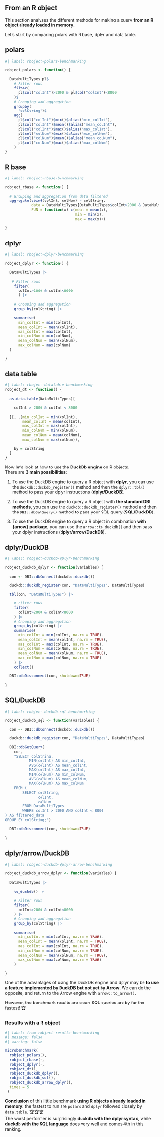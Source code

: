 ## From an R object

This section analyses the different methods for making a query **from an R object already loaded in memory**.

Let's start by comparing polars with R base, dplyr and data.table.

::: {.panel-tabset}

## polars

```r
#| label: rboject-polars-benchmarking

robject_polars <- function() {
  
  DataMultiTypes_pl$
    # Filter rows
    filter(
      pl$col("colInt")>2000 & pl$col("colInt")<8000
    )$
    # Grouping and aggregation
    groupby(
      "colString")$
    agg(
      pl$col("colInt")$min()$alias("min_colInt"),
      pl$col("colInt")$mean()$alias("mean_colInt"),
      pl$col("colInt")$max()$alias("max_colInt"),
      pl$col("colNum")$min()$alias("min_colNum"),
      pl$col("colNum")$mean()$alias("mean_colNum"),
      pl$col("colNum")$max()$alias("max_colNum")
    )
}
```

## R base

```r
#| label: rboject-rbase-benchmarking

robject_rbase <- function() {
  
  # Grouping and aggregation from data filtered
  aggregate(cbind(colInt, colNum) ~ colString, 
            data = DataMultiTypes[DataMultiTypes$colInt>2000 & DataMultiTypes$colInt<8000,], 
            FUN = function(x) c(mean = mean(x), 
                                min = min(x), 
                                max = max(x)))
  
}
```

## dplyr

```r
#| label: rboject-dplyr-benchmarking

robject_dplyr <- function() {
  
  DataMultiTypes |>
    
   # Filter rows
    filter(
      colInt>2000 & colInt<8000
      ) |>
    
    # Grouping and aggregation
    group_by(colString) |> 
    
    summarise(
      min_colInt = min(colInt),
      mean_colInt = mean(colInt),
      mas_colInt = max(colInt),
      min_colNum = min(colNum),
      mean_colNum = mean(colNum),
      max_colNum = max(colNum)
  )

}
```

## data.table

```r
#| label: rboject-datatable-benchmarking
robject_dt <- function() {
  
  as.data.table(DataMultiTypes)[
    
    colInt > 2000 & colInt < 8000
    
  ][, .(min_colInt = min(colInt),
        mean_colInt = mean(colInt),
        mas_colInt = max(colInt),
        min_colNum = min(colNum),
        mean_colNum = mean(colNum),
        max_colNum = max(colNum)),
    
    by = colString
  ]
}
```
:::

Now let's look at how to use the **DuckDb engine** on R objects.  
There are **3 main possibilities**:  

1. To use the DuckDB engine to query a R object with **dplyr**, you can use the `duckdb::duckdb_register()` method and then the `dplyr::tbl()` method to pass your dplyr instructions (**dplyr/DuckDB**). 

2. To use the DuckDB engine to query a R object with **the standard DBI methods**, you can use the `duckdb::duckdb_register()` method and then the `DBI::dbGetQuery()` method to pass your SQL query (**SQL/DuckDB**).

3. To use the DuckDB engine to query a R object in combination **with {arrow} package**, you can use the `arrow::to_duckdb()` and then pass your dplyr instructions (**dplyr/arrow/DuckDB**).

::: {.panel-tabset}

## dplyr/DuckDB

```r
#| label: robject-duckdb-dplyr-benchmarking

robject_duckdb_dplyr <- function(variables) {
  
  con <- DBI::dbConnect(duckdb::duckdb())

  duckdb::duckdb_register(con, "DataMultiTypes", DataMultiTypes)

  tbl(con, "DataMultiTypes") |>
    
    # Filter rows
    filter(
      colInt>2000 & colInt<8000
    ) |>
    # Grouping and aggregation
    group_by(colString) |> 
    summarise(
      min_colInt = min(colInt, na.rm = TRUE),
      mean_colInt = mean(colInt, na.rm = TRUE),
      mas_colInt = max(colInt, na.rm = TRUE),
      min_colNum = min(colNum, na.rm = TRUE),
      mean_colNum = mean(colNum, na.rm = TRUE),
      max_colNum = max(colNum, na.rm = TRUE)
    ) |>
    collect()
  
  DBI::dbDisconnect(con, shutdown=TRUE)
  
}
```

## SQL/DuckDB

```r
#| label: robject-duckdb-sql-benchmarking

robject_duckdb_sql <- function(variables) {
  
  con <- DBI::dbConnect(duckdb::duckdb())

  duckdb::duckdb_register(con, "DataMultiTypes", DataMultiTypes)

  DBI::dbGetQuery(
    con, 
    "SELECT colString,
           MIN(colInt) AS min_colInt,
           AVG(colInt) AS mean_colInt,
           MAX(colInt) AS max_colInt,
           MIN(colNum) AS min_colNum,
           AVG(colNum) AS mean_colNum,
           MAX(colNum) AS max_colNum
    FROM (
        SELECT colString,
               colInt,
               colNum
        FROM DataMultiTypes
        WHERE colInt > 2000 AND colInt < 8000
) AS filtered_data
GROUP BY colString;")
  
  DBI::dbDisconnect(con, shutdown=TRUE)
  
}
```

## dplyr/arrow/DuckDB

```r
#| label: robject-duckdb-dplyr-arrow-benchmarking

robject_duckdb_arrow_dplyr <- function(variables) {
          
  DataMultiTypes |>
    
    to_duckdb() |>
    
    # Filter rows
    filter(
      colInt>2000 & colInt<8000
    ) |>
    # Grouping and aggregation
    group_by(colString) |> 
    
    summarise(
      min_colInt = min(colInt, na.rm = TRUE),
      mean_colInt = mean(colInt, na.rm = TRUE),
      mas_colInt = max(colInt, na.rm = TRUE),
      min_colNum = min(colNum, na.rm = TRUE),
      mean_colNum = mean(colNum, na.rm = TRUE),
      max_colNum = max(colNum, na.rm = TRUE)
    ) 
  
}
```
:::

::: {.callout-tip}
One of the advantages of using the DuckDB engine and dplyr may be **to use a feature implemented by DuckDB but not yet by Arrow**. We can do the opposite, and return to the Arrow engine with `arrow::to_arrow()`.

However, the benchmark results are clear: SQL queries are by far the fastest! 🏆
:::


### Results with a R object

```r
#| label: from-robject-results-benchmarking
#| message: false
#| warning: false

microbenchmark(
  robject_polars(),
  robject_rbase(),
  robject_dplyr(),
  robject_dt(),
  robject_duckdb_dplyr(),
  robject_duckdb_sql(),
  robject_duckdb_arrow_dplyr(),
  times = 5
 ) 
```

**Conclusion** of this little benchmark **using R objects already loaded in memory**: the fastest to run are `polars` and `dplyr` followed closely by `data.table`. 🏆🏆🏆  
The worst performer is surprisingly **duckdb with the dplyr syntax**, while **duckdb with the SQL language** does very well and comes 4th in this ranking.
